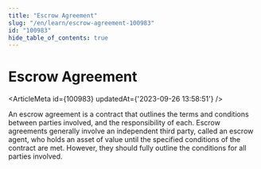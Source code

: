 ```yaml
---
title: "Escrow Agreement"
slug: "/en/learn/escrow-agreement-100983"
id: "100983"
hide_table_of_contents: true
---
```



# Escrow Agreement

<ArticleMeta id={100983} updatedAt={'2023-09-26 13:58:51'} />
<div className='border-solid border-b border-t-0 my-4 border-[var(--ifm-color-gray-300)]' />

An escrow agreement is a contract that outlines the terms and conditions between parties involved, and the responsibility of each. Escrow agreements generally involve an independent third party, called an escrow agent, who holds an asset of value until the specified conditions of the contract are met. However, they should fully outline the conditions for all parties involved.
